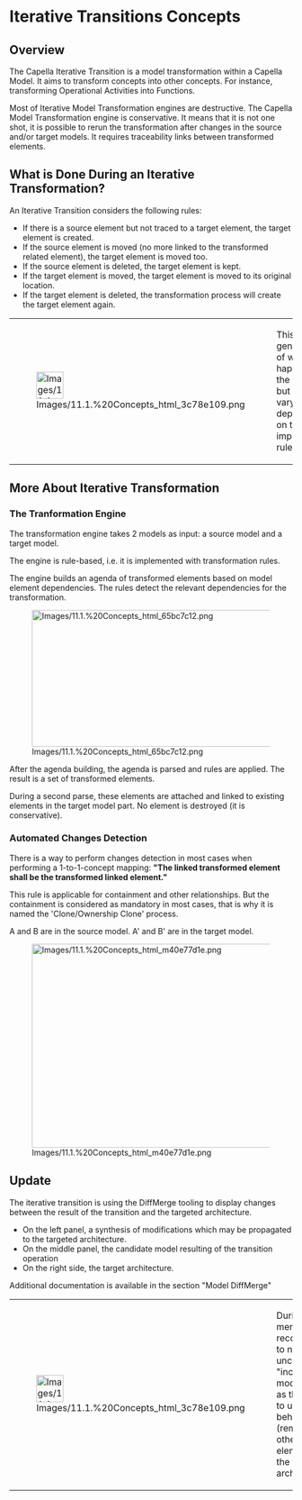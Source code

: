             
= Iterative Transitions Concepts =
 
== Overview ==
 
The Capella Iterative Transition is a model transformation within a Capella Model. It aims to transform concepts into other concepts. For instance, transforming Operational Activities into Functions.

 
Most of Iterative Model Transformation engines are destructive. The Capella Model Transformation engine is conservative. It means that it is not one shot, it is possible to rerun the transformation after changes in the source and/or target models. It requires traceability links between transformed elements.

 
== What is Done During an Iterative Transformation? ==
 
An Iterative Transition considers the following rules:

 
* If there is a source element but not traced to a target element, the 	target element is created.
* If the source element is moved (no more linked to the transformed 	related element), the target element is moved too.
* If the source element is deleted, the target element is kept.
* If the target element is moved, the target element is moved to its 	original location.
* If the target element is deleted, the transformation process will 	create the target element again.
         
{| border="1"
|-
| 
[[Image:Images/11.1.%20Concepts_html_3c78e109.png|48x48px]]

 
| 
This is a general 				idea of what happens in the engine but it may vary depending on 				the implemented rules.

 
|}  
== More About Iterative Transformation ==
 
=== The Tranformation Engine ===
 
The transformation engine takes 2 models as input: a source model and a target model.

 
The engine is rule-based, i.e. it is implemented with transformation rules.

 
The engine builds an agenda of transformed elements based on model element dependencies. The rules detect the relevant dependencies for the transformation.

 
[[Image:Images/11.1.%20Concepts_html_65bc7c12.png|730x243px]]

 
After the agenda building, the agenda is parsed and rules are applied. The result is a set of transformed elements.

 
During a second parse, these elements are attached and linked to existing elements in the target model part. No element is destroyed (it is conservative).

 
=== Automated Changes Detection ===
 
There is a way to perform changes detection in most cases when performing a 1-to-1-concept mapping: '''&quot;The linked transformed element shall be the transformed linked element.&quot;'''

 
This rule is applicable for containment and other relationships. But the containment is considered as mandatory in most cases, that is why it is named the 'Clone/Ownership Clone' process.

 
A and B are in the source model. A' and B' are in the target model.

 
[[Image:Images/11.1.%20Concepts_html_m40e77d1e.png|761x362px]]


 
== Update ==
 
The iterative transition is using the DiffMerge tooling to display changes between the result of the transition and the targeted architecture.

* On the left panel, a synthesis of modifications which may be propagated to the targeted architecture.
* On the middle panel, the candidate model resulting of the transition operation
* On the right side, the target architecture.
 
Additional documentation is available in the section "Model DiffMerge"
 
{| border="1"
|-
| 
[[Image:Images/11.1.%20Concepts_html_3c78e109.png|48x48px]]
| 
During the merge, it is recommended to not uncheck the "incremental mode" option, as this leads to undesirable behavior (removal of other elements on the targeted architecture).
|}
 
<br>
<br>
